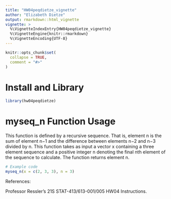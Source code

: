 ```yaml
---
title: "HW04peqdietze_vignette"
author: "Elizabeth Dietze"
output: rmarkdown::html_vignette
vignette: >
  %\VignetteIndexEntry{HW04peqdietze_vignette}
  %\VignetteEngine{knitr::rmarkdown}
  %\VignetteEncoding{UTF-8}
---
```


```r
knitr::opts_chunk$set(
  collapse = TRUE,
  comment = "#>"
)
```

# Install and Library 

```r
library(hw04peqdietze)
```

# myseq_n Function Usage

This function is defined by a recursive sequence. That is, element n is the sum of element n−1 and the difference between elements n−2 and n−3 divided by n. This function takes as input a vector x containing a three element sequence and a positive integer n denoting the final nth element of the sequence to calculate. The function returns element n. 

```r
# Example code
myseq_n(x = c(2, 3, 3), n = 3)
```

References:

Professor Ressler's 21S STAT-413/613-001/005 HW04 Instructions. 

